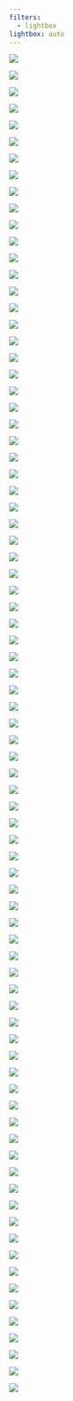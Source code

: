 ```yaml
---
filters:
  - lightbox
lightbox: auto
---
```


::: {layout="[[1, 1], [1, 1]]"}
![](images/watermark/amblyrhynchus_cristatus_watermarked.jpg){group="my-gallery"}

![](images/watermark/california_sea_lion.JPG_watermarked_watermarked.jpg){group="my-gallery"}

![](images/watermark/california_sea_lion_watermarked.jpg){group="my-gallery"}

![](images/watermark/conolophus_subcristalus_watermarked.jpg){group="my-gallery"}

![](images/watermark/iguana_iguana_watermarked.jpg){group="my-gallery"}

![](images/watermark/IMG_0110_watermarked.jpg){group="my-gallery"}

![](images/watermark/IMG_3895_watermarked.jpg){group="my-gallery"}

![](images/watermark/IMG_5437_watermarked.jpg){group="my-gallery"}

![](images/watermark/IMG_5444_watermarked.jpg){group="my-gallery"}

![](images/watermark/IMG_5670_watermarked.jpg){group="my-gallery"}

![](images/watermark/IMG_5868_watermarked.jpg){group="my-gallery"}

![](images/watermark/IMG_5902_watermarked.jpg){group="my-gallery"}

![](images/watermark/IMG_7778_watermarked.jpg){group="my-gallery"}

![](images/watermark/_DSC3015_watermarked.jpg){group="my-gallery"}

![](images/watermark/_DSC3232_watermarked.jpg){group="my-gallery"}

![](images/watermark/_DSC3246_watermarked.jpg){group="my-gallery"}

![](images/watermark/_DSC3247_watermarked.jpg){group="my-gallery"}

![](images/watermark/_DSC3254_watermarked.jpg){group="my-gallery"}

![](images/watermark/_DSC3255_watermarked.jpg){group="my-gallery"}

![](images/watermark/_DSC3257_watermarked.jpg){group="my-gallery"}

![](images/watermark/_DSC3258_watermarked.jpg){group="my-gallery"}

![](images/watermark/_DSC3263_watermarked.jpg){group="my-gallery"}

![](images/watermark/_DSC3312_watermarked.jpg){group="my-gallery"}

![](images/watermark/_DSC3322_watermarked.jpg){group="my-gallery"}

![](images/watermark/_DSC3324_watermarked.jpg){group="my-gallery"}

![](images/watermark/_DSC3330_watermarked.jpg){group="my-gallery"}

![](images/watermark/_DSC3349_watermarked.jpg){group="my-gallery"}

![](images/watermark/_DSC3354_watermarked.jpg){group="my-gallery"}

![](images/watermark/_DSC3358_watermarked.jpg){group="my-gallery"}

![](images/watermark/_DSC3369_watermarked.jpg){group="my-gallery"}

![](images/watermark/_DSC3371_watermarked.jpg){group="my-gallery"}

![](images/watermark/_DSC3378_watermarked.jpg){group="my-gallery"}

![](images/watermark/_DSC3414_watermarked.jpg){group="my-gallery"}

![](images/watermark/_DSC3433_watermarked.jpg){group="my-gallery"}

![](images/watermark/_DSC3444_watermarked.jpg){group="my-gallery"}

![](images/watermark/_DSC3451_watermarked.jpg){group="my-gallery"}

![](images/watermark/_DSC3458_watermarked.jpg){group="my-gallery"}

![](images/watermark/_DSC3459_watermarked.jpg){group="my-gallery"}

![](images/watermark/_DSC3467_watermarked.jpg){group="my-gallery"}

![](images/watermark/_DSC3476_watermarked.jpg){group="my-gallery"}

![](images/watermark/_DSC3480_watermarked.jpg){group="my-gallery"}

![](images/watermark/_DSC3482_watermarked.jpg){group="my-gallery"}

![](images/watermark/_DSC3484_watermarked.jpg){group="my-gallery"}

![](images/watermark/_DSC3485_watermarked.jpg){group="my-gallery"}

![](images/watermark/_DSC3490_watermarked.jpg){group="my-gallery"}

![](images/watermark/_DSC3494_watermarked.jpg){group="my-gallery"}

![](images/watermark/_DSC3495_watermarked.jpg){group="my-gallery"}

![](images/watermark/_DSC3503_watermarked.jpg){group="my-gallery"}

![](images/watermark/_DSC3506_watermarked.jpg){group="my-gallery"}

![](images/watermark/_DSC3521_watermarked.jpg){group="my-gallery"}

![](images/watermark/_DSC3525_watermarked.jpg){group="my-gallery"}

![](images/watermark/_DSC3528_watermarked.jpg){group="my-gallery"}

![](images/watermark/_DSC3542_watermarked.jpg){group="my-gallery"}

![](images/watermark/_DSC3544_watermarked.jpg){group="my-gallery"}

![](images/watermark/_DSC3552_watermarked.jpg){group="my-gallery"}

![](images/watermark/_DSC3558_watermarked.jpg){group="my-gallery"}

![](images/watermark/_DSC3586_watermarked.jpg){group="my-gallery"}

![](images/watermark/_DSC3587_watermarked.jpg){group="my-gallery"}

![](images/watermark/_DSC3590_watermarked.jpg){group="my-gallery"}

![](images/watermark/_DSC3594_watermarked.jpg){group="my-gallery"}

![](images/watermark/_DSC3608_watermarked.jpg){group="my-gallery"}

![](images/watermark/_DSC3666_watermarked.jpg){group="my-gallery"}

![](images/watermark/_DSC3675_watermarked.jpg){group="my-gallery"}

![](images/watermark/_DSC3685_watermarked.jpg){group="my-gallery"}

![](images/watermark/_DSC3690_watermarked.jpg){group="my-gallery"}

![](images/watermark/_DSC3692_watermarked.jpg){group="my-gallery"}

![](images/watermark/_DSC3726_watermarked.jpg){group="my-gallery"}

![](images/watermark/_DSC3737_watermarked.jpg){group="my-gallery"}

![](images/watermark/_DSC3759_watermarked.jpg){group="my-gallery"}

![](images/watermark/_DSC3823_watermarked.jpg){group="my-gallery"}

![](images/watermark/_DSC3879_watermarked.jpg){group="my-gallery"}

![](images/watermark/_DSC3886_watermarked.jpg){group="my-gallery"}

![](images/watermark/_DSC3889_watermarked.jpg){group="my-gallery"}

![](images/watermark/_DSC3938_watermarked.jpg){group="my-gallery"}

![](images/watermark/_DSC3941_watermarked.jpg){group="my-gallery"}

![](images/watermark/_DSC4090_watermarked.jpg){group="my-gallery"}

![](images/watermark/_DSC4093_watermarked.jpg){group="my-gallery"}

![](images/watermark/_DSC4166_watermarked.jpg){group="my-gallery"}

![](images/watermark/_DSC4169_watermarked.jpg){group="my-gallery"}

![](images/watermark/_DSC4197_watermarked.jpg){group="my-gallery"}

![](images/watermark/_DSC4231_watermarked.jpg){group="my-gallery"}
:::